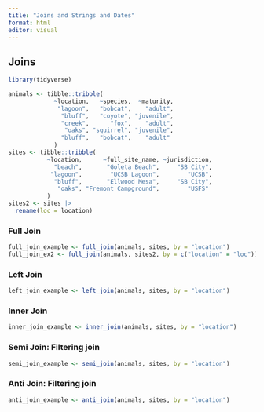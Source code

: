 ```yaml
---
title: "Joins and Strings and Dates"
format: html
editor: visual
---
```


## Joins

```r
library(tidyverse)

animals <- tibble::tribble(
             ~location,   ~species,  ~maturity,
              "lagoon",   "bobcat",    "adult",
               "bluff",   "coyote", "juvenile",
               "creek",      "fox",    "adult",
                "oaks", "squirrel", "juvenile",
               "bluff",   "bobcat",    "adult"
             )
sites <- tibble::tribble(
           ~location,      ~full_site_name, ~jurisdiction,
             "beach",       "Goleta Beach",     "SB City",
            "lagoon",        "UCSB Lagoon",        "UCSB",
             "bluff",       "Ellwood Mesa",     "SB City",
              "oaks", "Fremont Campground",        "USFS"
           )
sites2 <- sites |> 
  rename(loc = location)
```

### Full Join

```r
full_join_example <- full_join(animals, sites, by = "location")
full_join_ex2 <- full_join(animals, sites2, by = c("location" = "loc"))
```

### Left Join

```r
left_join_example <- left_join(animals, sites, by = "location")
```

### Inner Join

```r
inner_join_example <- inner_join(animals, sites, by = "location")
```

### Semi Join: Filtering join

```r
semi_join_example <- semi_join(animals, sites, by = "location")
```

### Anti Join: Filtering join

```r
anti_join_example <- anti_join(animals, sites, by = "location")
```
